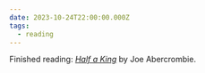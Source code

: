 ```yaml
---
date: 2023-10-24T22:00:00.000Z
tags:
  - reading
---
```

Finished reading: <i>[Half a King](https://www.goodreads.com/book/show/37586799-half-a-king)</i> by Joe Abercrombie.